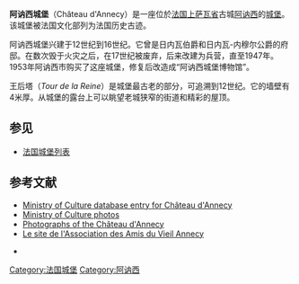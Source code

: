 {{Infobox building
|name          = 阿讷西城堡
|caption       = 阿讷西城堡
|native_name   = Château d'Annec
|image         = Château d'Annecy.jpg
|imagesize     = 300px
|established   = 12世紀 
|location      = {{FRA}}[[上萨瓦省|上萨瓦省]][[阿讷西|阿讷西]]
|type          = 
|collection    =
|visitors      = 
|director      = 
|curator       = 
|website       =
}}
'''阿讷西城堡'''（Château d'Annecy）是一座位於[[法国|法国]][[上萨瓦省|上萨瓦省]]古城[[阿讷西|阿讷西]]的[[城堡|城堡]]。该城堡被法国文化部列为法国历史古迹。

阿讷西城堡兴建于12世纪到16世纪。它曾是日内瓦伯爵和日内瓦-内穆尔公爵的府邸。在数次毁于火灾之后，在17世纪被废弃，后来改建为兵营，直至1947年。1953年阿讷西市购买了这座城堡，修复后改造成“阿讷西城堡博物馆”。 

王后塔（''Tour de la Reine''）是城堡最古老的部分，可追溯到12世纪。它的墙壁有4米厚。从城堡的露台上可以眺望老城狭窄的街道和精彩的屋顶。

==参见==
*[[法国城堡列表|法国城堡列表]]

==参考文献==
{{Commonscat|Château d'Annecy}}
* [http://www.culture.gouv.fr/public/mistral/merimee_fr?ACTION=RETROUVER&FIELD_1=INSEE&VALUE_1=74010&NUMBER=2&GRP=0&REQ=%28%2874010%29%20%3aINSEE%20%29&USRNAME=nobody&USRPWD=4%24%2534P&SPEC=9&SYN=1&IMLY=&MAX1=1&MAX2=100&MAX3=100&DOM=Tous Ministry of Culture database entry for Château d'Annecy] {{Wayback|url=http://www.culture.gouv.fr/public/mistral/merimee_fr?ACTION=RETROUVER&FIELD_1=INSEE&VALUE_1=74010&NUMBER=2&GRP=0&REQ=%28%2874010%29%20%3aINSEE%20%29&USRNAME=nobody&USRPWD=4%24%2534P&SPEC=9&SYN=1&IMLY=&MAX1=1&MAX2=100&MAX3=100&DOM=Tous |date=20180204213007 }} {{fr}}
* [http://www.culture.gouv.fr/public/mistral/memoire_fr?ACTION=CHERCHER&FIELD_5=LBASE&VALUE_5=PA00118343 Ministry of Culture photos] {{Wayback|url=http://www.culture.gouv.fr/public/mistral/memoire_fr?ACTION=CHERCHER&FIELD_5=LBASE&VALUE_5=PA00118343 |date=20160305023843 }} 
* [http://annecyphotos.blogspot.com/2005/09/le-chateau-dannecy.html Photographs of the Château d'Annecy] {{Wayback|url=http://annecyphotos.blogspot.com/2005/09/le-chateau-dannecy.html |date=20210211042534 }}
* [http://www.amisduvieilannecy.fr Le site de l'Association des Amis du Vieil Annecy] {{Wayback|url=http://www.amisduvieilannecy.fr/ |date=20201029055809 }} {{fr}}

* {{Translation/Ref|fr|Château d'Annecy|oldid=13102523}}

{{Coord|45|53|51|N|6|7|34|E|region:FR-A_type:landmark|display=title}}

{{Authority control}}
{{DEFAULTSORT:Annecy, Chateau d'}}

[[Category:法国城堡|Category:法国城堡]]
[[Category:阿讷西|Category:阿讷西]]
